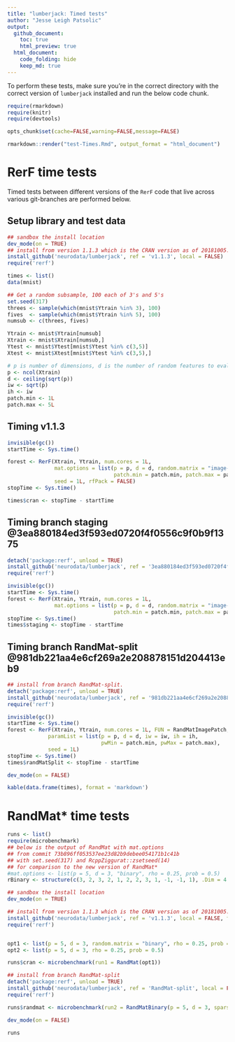 ```yaml
---
title: "lumberjack: Timed tests"
author: "Jesse Leigh Patsolic"
output: 
  github_document:
    toc: true
    html_preview: true
  html_document:
    code_folding: hide
    keep_md: true
---
```


<!--
### ### INITIAL COMMENTS HERE ###
###
### Jesse Leigh Patsolic 
### 2018
#
-->


To perform these tests, make sure you're in the correct directory with the
correct version of `lumberjack` installed and run the below code chunk.

```r
require(rmarkdown)
require(knitr)
require(devtools)

opts_chunk$set(cache=FALSE,warning=FALSE,message=FALSE)

rmarkdown::render("test-Times.Rmd", output_format = "html_document")
```


# RerF time tests

Timed tests between different versions of the `RerF` code that live across
various git-branches are performed below.

## Setup library and test data

```r
## sandbox the install location
dev_mode(on = TRUE) 
## install from version 1.1.3 which is the CRAN version as of 20181005.
install_github('neurodata/lumberjack', ref = 'v1.1.3', local = FALSE)
require('rerf')
```


```r
times <- list()
data(mnist)

## Get a random subsample, 100 each of 3's and 5's 
set.seed(317)
threes <- sample(which(mnist$Ytrain %in% 3), 100)
fives  <- sample(which(mnist$Ytrain %in% 5), 100)
numsub <- c(threes, fives)

Ytrain <- mnist$Ytrain[numsub]
Xtrain <- mnist$Xtrain[numsub,]
Ytest <- mnist$Ytest[mnist$Ytest %in% c(3,5)]
Xtest <- mnist$Xtest[mnist$Ytest %in% c(3,5),]

# p is number of dimensions, d is the number of random features to evaluate, iw is image width, ih is image height, patch.min is min width of square patch to sample pixels from, and patch.max is the max width of square patch
p <- ncol(Xtrain)
d <- ceiling(sqrt(p))
iw <- sqrt(p)
ih <- iw
patch.min <- 1L
patch.max <- 5L
```


## Timing v1.1.3

```r
invisible(gc())
startTime <- Sys.time()

forest <- RerF(Xtrain, Ytrain, num.cores = 1L, 
               mat.options = list(p = p, d = d, random.matrix = "image-patch", iw = iw, ih = ih, 
                                  patch.min = patch.min, patch.max = patch.max), 
               seed = 1L, rfPack = FALSE)
stopTime <- Sys.time()

times$cran <- stopTime - startTime
```

## Timing branch staging @3ea880184ed3f593ed0720f4f0556c9f0b9f1375

```r
detach('package:rerf', unload = TRUE)
install_github('neurodata/lumberjack', ref = '3ea880184ed3f593ed0720f4f0556c9f0b9f1375', local = FALSE)
require('rerf')
```
 
```r
invisible(gc())
startTime <- Sys.time()
forest <- RerF(Xtrain, Ytrain, num.cores = 1L, 
               mat.options = list(p = p, d = d, random.matrix = "image-patch", iw = iw, ih = ih, 
                                  patch.min = patch.min, patch.max = patch.max), seed = 1L)
stopTime <- Sys.time()
times$staging <- stopTime - startTime

```
 
## Timing branch RandMat-split @981db221aa4e6cf269a2e208878151d204413eb9

```r
## install from branch RandMat-split.
detach('package:rerf', unload = TRUE)
install_github('neurodata/lumberjack', ref = '981db221aa4e6cf269a2e208878151d204413eb9', local = FALSE)
require('rerf')
```

```r
invisible(gc())
startTime <- Sys.time()
forest <- RerF(Xtrain, Ytrain, num.cores = 1L, FUN = RandMatImagePatch,
             paramList = list(p = p, d = d, iw = iw, ih = ih, 
                              pwMin = patch.min, pwMax = patch.max), 
             seed = 1L)
stopTime <- Sys.time()
times$randMatSplit <- stopTime - startTime

dev_mode(on = FALSE)
```


```r
kable(data.frame(times), format = 'markdown')
```




# RandMat\* time tests

```r
runs <- list()
require(microbenchmark)
## below is the output of RandMat with mat.options
## from commit 73b896ff053537ee23d82b9debee054171b1c41b
## with set.seed(317) and RcppZiggurat::zsetseed(14)
## for comparison to the new version of RandMat*
#mat.options <- list(p = 5, d = 3, "binary", rho = 0.25, prob = 0.5)
rBinary <- structure(c(3, 2, 3, 2, 1, 2, 2, 3, 1, -1, -1, 1), .Dim = 4:3)

## sandbox the install location
dev_mode(on = TRUE) 

## install from version 1.1.3 which is the CRAN version as of 20181005.
install_github('neurodata/lumberjack', ref = 'v1.1.3', local = FALSE, force = TRUE)
require('rerf')


opt1 <- list(p = 5, d = 3, random.matrix = "binary", rho = 0.25, prob = 0.5)
opt2 <- list(p = 5, d = 3, rho = 0.25, prob = 0.5)

runs$cran <- microbenchmark(run1 = RandMat(opt1))

## install from branch RandMat-split
detach('package:rerf', unload = TRUE)
install_github('neurodata/lumberjack', ref = 'RandMat-split', local = FALSE, force = TRUE)
require('rerf')

runs$randmat <- microbenchmark(run2 = RandMatBinary(p = 5, d = 3, sparsity = 0.25, prob = 0.5))

dev_mode(on = FALSE)
```


```r
runs
```


